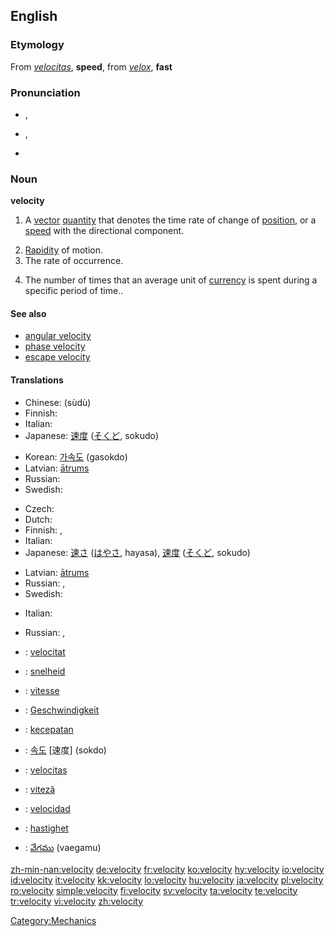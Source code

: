 {{wikipedia|dab=velocity (disambiguation)|velocity}}
==English==

===Etymology===
From {{etyl|la}} ''[[velocitas]]'', '''speed''', from ''[[velox]]'', '''fast'''

===Pronunciation===
* {{a|RP}} {{IPA|/vəˈlɒsəti/}}, {{SAMPA|/v@"lQs@ti/}}
* {{a|GenAm}} {{IPA|/vəˈlɑsəti/}}, {{SAMPA|/v@"lAs@ti/}}
* {{audio|en-us-velocity.ogg|Audio (US)}}

===Noun===
{{wikipedia}}
'''velocity'''

# {{physics}} A [[vector]] [[quantity]] that denotes the time rate of change of [[position]], or a [[speed]] with the directional component.
# [[rapidity|Rapidity]] of motion.
# The rate of occurrence.
# {{economics}} The number of times that an average unit of [[currency]] is spent during a specific period of time..

====See also====
* [[angular velocity]]
* [[phase velocity]]
* [[escape velocity]]

====Translations====
{{trans-top|vector quantity}}
* Chinese: {{Hani|[[速度]]}} (sùdù)
* Finnish: {{t+|fi|nopeus}}
* Italian: {{t+|it|velocità|f}}
* Japanese: [[速度]] ([[そくど]], sokudo)
{{trans-mid}}
* Korean: [[가속도]] (gasokdo)
* Latvian: [[ātrums]] {{m}}
* Russian: {{t+|ru|скорость|f|tr=skórost’|sc=Cyrl}}
* Swedish: {{t+|sv|hastighet|c}}
{{trans-bottom}}

{{trans-top|rapidity of motion}}
* Czech: {{t-|cs|rychlost|f}}
* Dutch: {{t+|nl|snelheid}}
* Finnish: {{t+|fi|vauhti}}, {{t+|fi|nopeus}}
* Italian: {{t+|it|velocità|f}}
* Japanese: [[速さ]] ([[はやさ]], hayasa), [[速度]] ([[そくど]], sokudo)
{{trans-mid}}
* Latvian: [[ātrums]] {{m}}
* Russian: {{t+|ru|скорость|f|tr=skórost’|sc=Cyrl}}, {{t|ru|быстрота|f|tr=bystrotá|sc=Cyrl}}
* Swedish: {{t+|sv|fart|c}}
{{trans-bottom}}

{{trans-top|the rate of occurrence}}
* Italian: {{t+|it|velocità|f}}
{{trans-mid}}
* Russian: {{t+|ru|скорость|f|tr=skórost’|sc=Cyrl}}, {{t|ru|быстрота|f|tr=bystrotá|sc=Cyrl}}
{{trans-bottom}}

{{checktrans-top}}
* {{ttbc|Catalan}}: [[velocitat]] {{f}}
* {{ttbc|Dutch}}: [[snelheid]] {{f}}
* {{ttbc|French}}: [[vitesse]] {{f}}
* {{ttbc|German}}: [[Geschwindigkeit]] {{f}}
* {{ttbc|Indonesian}}: [[cepat|kecepatan]]
* {{ttbc|Korean}}: [[속도]] [速度] (sokdo)
{{trans-mid}}
* {{ttbc|Latin}}: [[velocitas]] {{f}}
* {{ttbc|Romanian}}: [[viteză]] {{f}}
* {{ttbc|Spanish}}: [[velocidad]] {{f}}
* {{ttbc|Swedish}}: [[hastighet]] {{c}}
* {{ttbc|Telugu}}: [[వేగము]] (vaegamu)
{{trans-bottom}}

[[Category:Mechanics]]

[[zh-min-nan:velocity]]
[[de:velocity]]
[[fr:velocity]]
[[ko:velocity]]
[[hy:velocity]]
[[io:velocity]]
[[id:velocity]]
[[it:velocity]]
[[kk:velocity]]
[[lo:velocity]]
[[hu:velocity]]
[[ja:velocity]]
[[pl:velocity]]
[[ro:velocity]]
[[simple:velocity]]
[[fi:velocity]]
[[sv:velocity]]
[[ta:velocity]]
[[te:velocity]]
[[tr:velocity]]
[[vi:velocity]]
[[zh:velocity]]